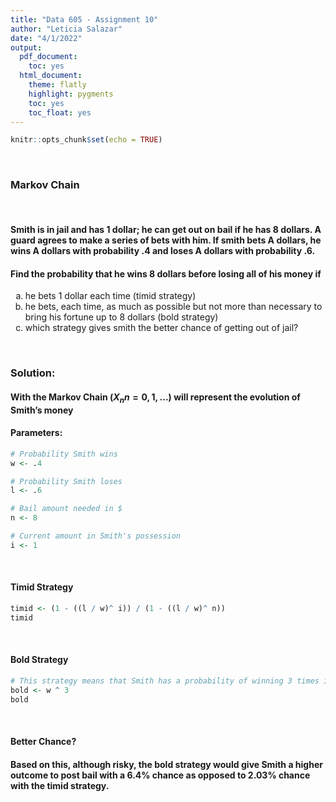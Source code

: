 ```yaml
---
title: "Data 605 - Assignment 10"
author: "Leticia Salazar"
date: "4/1/2022"
output:
  pdf_document:
    toc: yes
  html_document:
    theme: flatly
    highlight: pygments
    toc: yes
    toc_float: yes  
---
```


```r
knitr::opts_chunk$set(echo = TRUE)
```

$~$

### Markov Chain

$~$

#### Smith is in jail and has 1 dollar; he can get out on bail if he has 8 dollars. A guard agrees to make a series of bets with him. If smith bets A dollars, he wins A dollars with probability .4 and loses A dollars with probability .6.

#### Find the probability that he wins 8 dollars before losing all of his money if

(a) he bets 1 dollar each time (timid strategy)
(b) he bets, each time, as much as possible but not more than necessary to bring his fortune up to 8 dollars (bold strategy)
(c) which strategy gives smith the better chance of getting out of jail?

$~$

### Solution:

#### With the Markov Chain ($X_n n = 0, 1, ...$) will represent the evolution of Smith's money

#### Parameters:
```r
# Probability Smith wins
w <- .4

# Probability Smith loses
l <- .6

# Bail amount needed in $
n <- 8

# Current amount in Smith's possession
i <- 1
```

$~$

#### Timid Strategy
```r
timid <- (1 - ((l / w)^ i)) / (1 - ((l / w)^ n))
timid
```
$~$

#### Bold Strategy
```r
# This strategy means that Smith has a probability of winning 3 times in a row
bold <- w ^ 3
bold
```
$~$

#### Better Chance?
#### Based on this, although risky, the bold strategy would give Smith a higher outcome to post bail with a 6.4% chance as opposed to 2.03% chance with the timid strategy.


